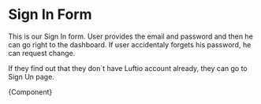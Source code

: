 
<Meta title="Modules/Forms" component={SignInForm} />

# Sign In Form

This is our Sign In form. User provides the email and password and then he can go right to the dashboard. If user accidentaly forgets his password, he can request change.

If they find out that they don`t have Luftio account already, they can go to Sign Un page.


<Canvas>
  <Story name="Sign In Form">{Component}</Story>
</Canvas>
